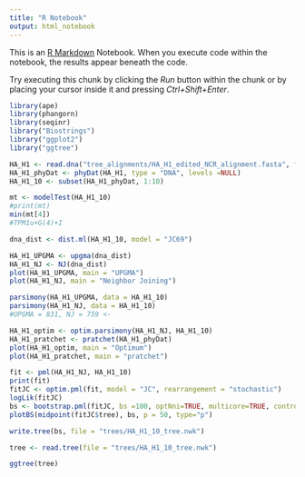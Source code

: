 ```yaml
---
title: "R Notebook"
output: html_notebook
---
```


This is an [R Markdown](http://rmarkdown.rstudio.com) Notebook. When you execute code within the notebook, the results appear beneath the code. 

Try executing this chunk by clicking the *Run* button within the chunk or by placing your cursor inside it and pressing *Ctrl+Shift+Enter*. 

```r
library(ape)
library(phangorn)
library(seqinr)
library("Biostrings")
library("ggplot2")
library("ggtree")
```

```r
HA_H1 <- read.dna("tree_alignments/HA_H1_edited_NCR_alignment.fasta", format = "fasta")
HA_H1_phyDat <- phyDat(HA_H1, type = "DNA", levels =NULL)
HA_H1_10 <- subset(HA_H1_phyDat, 1:10)
```

```r
mt <- modelTest(HA_H1_10)
#print(mt)
min(mt[4])
#TPM1u+G(4)+I 
```

```r
dna_dist <- dist.ml(HA_H1_10, model = "JC69")
```

```r
HA_H1_UPGMA <- upgma(dna_dist)
HA_H1_NJ <- NJ(dna_dist)
plot(HA_H1_UPGMA, main = "UPGMA")
plot(HA_H1_NJ, main = "Neighbor Joining")
```

```r
parsimony(HA_H1_UPGMA, data = HA_H1_10)
parsimony(HA_H1_NJ, data = HA_H1_10)
#UPGMA = 831, NJ = 759 <-

HA_H1_optim <- optim.parsimony(HA_H1_NJ, HA_H1_10)
HA_H1_pratchet <- pratchet(HA_H1_phyDat)
plot(HA_H1_optim, main = "Optimum")
plot(HA_H1_pratchet, main = "pratchet")

```

```r
fit <- pml(HA_H1_NJ, HA_H1_10)
print(fit)
fitJC <- optim.pml(fit, model = "JC", rearrangement = "stochastic")
logLik(fitJC)
bs <- bootstrap.pml(fitJC, bs =100, optNni=TRUE, multicore=TRUE, control = pml.control(trace=0))
plotBS(midpoint(fitJC$tree), bs, p = 50, type="p")
```

```r
write.tree(bs, file = "trees/HA_H1_10_tree.nwk")
```


```r
tree <- read.tree(file = "trees/HA_H1_10_tree.nwk")
```


```r
ggtree(tree)
```

